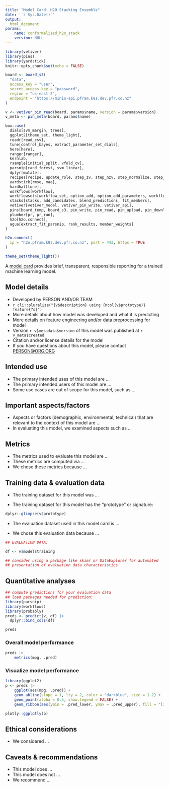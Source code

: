 ```yaml
---
title: "Model Card: H2O Stacking Ensemble"
date: '`r Sys.Date()`'
output: 
  html_document
params:
    name: conformalised_h2o_stack
    version: NULL
---
```


```r
library(vetiver)
library(pins)
library(yardstick)
knitr::opts_chunk$set(echo = FALSE)

board <- board_s3(
  "data", 
  access_key = "user", 
  secret_access_key = "password", 
  region = "us-east-2", 
  endpoint = "https://minio-api.pfram.k8s.dev.pfr.co.nz"
)

v <- vetiver_pin_read(board, params$name, version = params$version)
v_meta <- pin_meta(board, params$name)

box::use(
  dials[svm_margin, trees],
  ggplot2[theme_set, theme_light],
  readr[read_csv],
  tune[control_bayes, extract_parameter_set_dials],
  here[here],
  ranger[ranger],
  kernlab,
  rsample[initial_split, vfold_cv],
  parsnip[rand_forest, svm_linear],
  dplyr[mutate],
  recipes[recipe, update_role, step_zv, step_nzv, step_normalize, step_impute_knn, update],
  yardstick[rmse, mae],
  hardhat[tune],
  workflows[workflow],
  workflowsets[workflow_set, option_add, option_add_parameters, workflow_map],
  stacks[stacks, add_candidates, blend_predictions, fit_members],
  vetiver[vetiver_model, vetiver_pin_write, vetiver_api],
  pins[board_temp, board_s3, pin_write, pin_read, pin_upload, pin_download],
  plumber[pr, pr_run],
  h2o[h2o.connect],
  agua[extract_fit_parsnip, rank_results, member_weights]
)

h2o.connect(
  ip = "h2o.pfram.k8s.dev.pfr.co.nz", port = 443, https = TRUE
)

theme_set(theme_light())

```

A [model card](https://doi.org/10.1145/3287560.3287596) provides brief, transparent, responsible reporting for a trained machine learning model.

## Model details

-   Developed by PERSON AND/OR TEAM
-   `r cli::pluralize("{v$description} using {ncol(v$prototype)} feature{?s}")`
-   More details about how model was developed and what it is predicting
-   More details on feature engineering and/or data preprocessing for model
-   Version `r v$metadata$version` of this model was published at `r v_meta$created`
-   Citation and/or license details for the model
-   If you have questions about this model, please contact [PERSON\@ORG.ORG](mailto:PERSON@ORG.ORG){.email}

## Intended use

-   The primary intended uses of this model are ...
-   The primary intended users of this model are ...
-   Some use cases are out of scope for this model, such as ...

## Important aspects/factors

-   Aspects or factors (demographic, environmental, technical) that are relevant to the context of this model are ...
-   In evaluating this model, we examined aspects such as ...

## Metrics

-   The metrics used to evaluate this model are ...
-   These metrics are computed via ...
-   We chose these metrics because ...

## Training data & evaluation data

-   The training dataset for this model was ...

-   The training dataset for this model has the "prototype" or signature:

```r
dplyr::glimpse(v$prototype)
```

-   The evaluation dataset used in this model card is ...

-   We chose this evaluation data because ...

```r
## EVALUATION DATA:

df <- v$model$training

## consider using a package like skimr or DataExplorer for automated 
## presentation of evaluation data characteristics
```

## Quantitative analyses {.tabset}

```r
## compute predictions for your evaluation data
## load packages needed for prediction:
library(parsnip)
library(workflows)
library(probably)
preds <- predict(v, df) |>
  dplyr::bind_cols(df)

preds  
```

### Overall model performance

```r
preds |>
    metrics(mpg, .pred)
```

### Visualize model performance

```r
library(ggplot2)
p <- preds |>
    ggplot(aes(mpg, .pred)) +
    geom_abline(slope = 1, lty = 2, color = "darkblue", size = 1.2) +
    geom_point(alpha = 0.5, show.legend = FALSE) +
    geom_ribbon(aes(ymin = .pred_lower, ymax = .pred_upper), fill = "lightblue", alpha = 0.2)

plotly::ggplotly(p)
```

## Ethical considerations

-   We considered ...

## Caveats & recommendations

-   This model does ...
-   This model does not ...
-   We recommend ...
